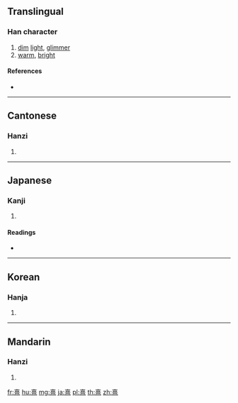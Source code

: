 {{also|熺}}
==Translingual==

===Han character===
{{Han char|rn=86|rad=火|as=12|sn=16|four=40336|canj=GRTF|ids=⿱喜灬}}

# [[dim]] [[light]], [[glimmer]]
# [[warm]], [[bright]]

====References====
* {{Han ref|kx=0681.210|dkj=19380|dj=1093.140|hdz=32239.050|uh=71B9|ud=29113|bh=BF51|bd=48977}}

----

==Cantonese==

===Hanzi===
{{yue-hanzi|jyut=|y=hei1}}

# {{defn|lang=yue|sort=火12}}

----

==Japanese==

===Kanji===
{{ja-kanji|grade=|rs=火12}}

# {{defn|lang=ja|sort=火12}}

====Readings====
* {{ja-readings|on=[[き]] (ki)|kun=[[あぶる]] (aburu)}}

----

==Korean==

===Hanja===
{{ko-hanja|hangeul=희|eumhun=|rv=hui|mr=hŭi|y=huy}}

# {{defn|lang=ko|sort=火12}}

----

==Mandarin==

===Hanzi===
{{cmn-hanzi|pin=[[xī]] ([[xi1]])|wg=hsi<sup>1</sup>}}

# {{defn|lang=cmn|sort=火12}}

[[fr:熹]]
[[hu:熹]]
[[mg:熹]]
[[ja:熹]]
[[pl:熹]]
[[th:熹]]
[[zh:熹]]